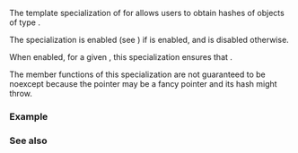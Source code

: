 {{cpp/title|hash&lt;small&gt;&lt;std::unique_ptr&gt;&lt;/small&gt;}}
{{cpp/memory/unique_ptr/navbar}}
{{ddcl|since=c++11|1=
template&lt; class T, class Deleter &gt;
struct hash&lt;std::unique_ptr&lt;T, Deleter&gt;&gt;;
}}

The template specialization of {{lc|std::hash}} for {{c|std::unique_ptr&lt;T, Deleter&gt;}} allows users to obtain hashes of objects of type {{c|std::unique_ptr&lt;T, Deleter&gt;}}.

The specialization {{c|std::hash&lt;std::unique_ptr&lt;T,D&gt;&gt;}} is enabled (see {{lc|std::hash}}) if {{c|std::hash&lt;typename std::unique_ptr&lt;T,D&gt;::pointer&gt;}} is enabled, and is disabled otherwise.

When enabled, for a given {{c|1=std::unique_ptr&lt;T, D&gt; p}}, this specialization ensures that
{{c|1=std::hash&lt;std::unique_ptr&lt;T, D&gt;&gt;()(p) == std::hash&lt;typename std::unique_ptr&lt;T, D&gt;::pointer&gt;()(p.get())}}.

The member functions of this specialization are not guaranteed to be noexcept because the pointer may be a fancy pointer and its hash might throw.

===Example===
{{example
|code=
#include &lt;functional&gt;
#include &lt;iostream&gt;
#include &lt;memory&gt;
 
struct Foo
{
    Foo(int num) : nr(num) { std::cout &lt;&lt; "Foo(" &lt;&lt; nr &lt;&lt; ")\n"; }

    ~Foo() { std::cout &lt;&lt; "~Foo()\n"; }

    bool operator==(const Foo &amp;other) const { return nr == other.nr; };

    int nr;
};
 
int main()
{
    std::cout &lt;&lt; std::boolalpha &lt;&lt; std::hex;

    Foo* foo = new Foo(5);
    std::unique_ptr&lt;Foo&gt; up(foo); 
    std::cout &lt;&lt; "hash(up):    " &lt;&lt; std::hash&lt;std::unique_ptr&lt;Foo&gt;&gt;()(up) &lt;&lt; '\n'
              &lt;&lt; "hash(foo):   " &lt;&lt; std::hash&lt;Foo*&gt;()(foo) &lt;&lt; '\n'
              &lt;&lt; "*up==*foo:   " &lt;&lt; (*up == *foo) &lt;&lt; "\n\n";
 
    std::unique_ptr&lt;Foo&gt; other = std::make_unique&lt;Foo&gt;(5);
    std::cout &lt;&lt; "hash(up):    " &lt;&lt; std::hash&lt;std::unique_ptr&lt;Foo&gt;&gt;()(up) &lt;&lt; '\n'
              &lt;&lt; "hash(other): " &lt;&lt; std::hash&lt;std::unique_ptr&lt;Foo&gt;&gt;()(other) &lt;&lt; '\n'
              &lt;&lt; "*up==*other: " &lt;&lt;(*up == *other) &lt;&lt; "\n\n";
}
|p=true
|output=
Foo(5)
hash(up):    acac20
hash(foo):   acac20
*up==*foo:   true

Foo(5)
hash(up):    acac20
hash(other): acbc50
*up==*other: true

~Foo()
~Foo()
}}

===See also===
{{dsc begin}}
{{dsc inc|cpp/utility/dsc hash}}
{{dsc end}}

{{langlinks|de|es|fr|it|ja|pt|ru|zh}}